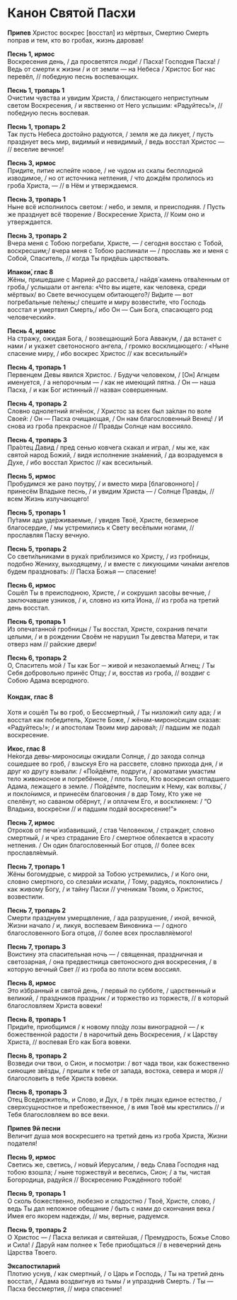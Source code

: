 # Канон Святой Пасхи

**Припев** Христос воскрес [восстал] из мёртвых, Смертию Смерть поправ и тем, кто во гробах, жизнь даровав!

**Песнь 1, ирмос**  
Воскресения день, / да просветятся люди! / Пасха! Господня Пасха! / Ведь от смерти к жизни / и от земли — на Небеса / Христос Бог нас перевёл, // победную песнь воспевающих.

**Песнь 1, тропарь 1**  
Очистим чувства и увидим Христа, / блистающего неприступным светом Воскресения, / и явственно от Него услышим: «Радуйтесь!», // победную песнь воспевая.

**Песнь 1, тропарь 2**  
Так пусть Небеса достойно радуются, / земля же да ликует, / пусть празднует весь мир, видимый и невидимый, / ведь восстал Христос — // веселие вечное!

**Песнь 3, ирмос**  
Придите, питие испейте новое, / не чудом из скалы бесплодной изводимое, / но от источника нетления, / что дождём пролилось из гроба Христа, — // в Нём и утверждаемся.

**Песнь 3, тропарь 1**  
Ныне всё исполнилось светом: / небо, и земля, и преисподняя. / Пусть же празднует всё творение / Воскресение Христа, // Коим оно и утверждается.

**Песнь 3, тропарь 2**  
Вчера меня с Тобою погребали, Христе, — / сегодня восстаю с Тобой, воскресшим;/ вчера меня с Тобою распинали — / прославь же и меня с Собой, Спаситель, // когда Ты придёшь царствовать.

**Ипакои́, глас 8**  
Жёны, пришедшие с Марией до рассвета,/ найдя́ камень отва́ленным от гроба,/ услышали от ангела: «Что вы ищете, как человека, среди мёртвых/ во Свете вечносущем обитающего?/ Ви́дите — вот погребальные пе́лены;/ спешите и миру возвести́те, что Господь восстал и умертвил Смерть,/ ибо Он — Сын Бога, спасающего род человеческий».

**Песнь 4, ирмос**  
На стражу, ожидая Бога, / возвещающий Бога Аввакум, / да встанет с нами / и укажет светоносного ангела, / громко восклицающего: / «Ныне спасение миру, / ибо воскрес Христос // как всесильный!»

**Песнь 4, тропарь 1**  
Первенцем Девы явился Христос. / Будучи человеком, / [Он] Агнцем именуется, / а непорочным — / как не имеющий пятна. /
Он — наша Пасха, / и как Бог истинный // назван совершенным.

**Песнь 4, тропарь 2**  
Словно однолетний ягнёнок, / Христос за всех был за́клан по воле Своей: / Он — Пасха очищающая, / Он нам благословенный Венец! / И снова из гроба прекрасное // Правды Солнце нам воссияло.

**Песнь 4, тропарь 3**  
Пра́отец Давид / пред сенью ковчега скакал и играл, / мы же, как святой народ Божий, / видя исполнение зна́мений, / да возрадуемся в Духе, / ибо восстал Христос // как всесильный.

**Песнь 5, ирмос**  
Пробудимся же рано поутру́, / и вместо мира [благовонного] / принесём Владыке песнь, / и увидим Христа — / Солнце Правды, // всем Жизнь излучающего!

**Песнь 5, тропарь 1**  
Пу́тами ада уде́рживаемые, / увидев Твоё, Христе, безмерное благосердие, / мы устремились к Свету весёлыми ногами, // прославляя Пасху вечную.

**Песнь 5, тропарь 2**  
Со свети́льниками в рука́х приблизимся ко Христу, / из гробницы, подобно Жениху, выходящему, / и вместе с ликующими чина́ми ангелов будем праздновать: // Пасха Божья — спасение!

**Песнь 6, ирмос**  
Сошёл Ты в преисподнюю, Христе, / и сокрушил засо́вы вечные, / заключавшие узников, / и, словно из кита́ Иона, // из гроба на третий день восстал.

**Песнь 6, тропарь 1**  
Из опечатанной гробницы / Ты восстал, Христе, сохранив печати целыми, / и в рождении Своём не нарушил Ты девства Матери, и так отверз нам // райские двери!

**Песнь 6, тропарь 2**  
О, Спаситель мой / Ты как Бог ─ живой и незаколаемый Агнец; / Ты Себя добровольно принёс Отцу; / и, восстав из гроба, // воздвиг с Собою Адама всеродного.

#### Кондак, глас 8  
Хотя и сошёл Ты во гроб, о Бессмертный, / Ты низложи́л силу ада; / и восстал как победитель, Христе Боже, / жёнам-мироно́сицам сказав: «Радуйтесь!»; / и апостолам Твоим мир дарова́л; // падшим же пода́л воскресение.

**Икос, глас 8**  
Не́когда девы-мироносицы ожидали Солнце, / до захода солнца сошедшее во гроб, / взыскуя Его на рассвете, словно прихода дня, / и друг ко другу взывали: / «Пойдёмте, подруги, / ароматами умастим тело живоносное и погребённое, / плоть Того, Кто воскресил отпадшего Адама, лежащего в земле. / Пойдёмте, поспешим к Нему, как волхвы́, / и покло́нимся, и принесём благовония / в дар Тому, Кто уже не спелёнут, но саваном обёрнут, / и оплачем Его, и воскликнем: / “О Владыка, воскре́сни // и падшим подай воскресение!”»

**Песнь 7, ирмос**  
Отроков от печи́ избавивший, / став Человеком, / страждет, словно смертный, / и чрез страдание Его / смертное облекается в красоту нетления. / Он один благословенный Бог отцов, // более всех прославля́емый.

**Песнь 7, тропарь 1**  
Жёны богомудрые, с миррой за Тобою устремились, / и Кого они, словно смертного, со слеза́ми искали, / Тому, радуясь, поклонились / как живому Богу, / и тайну Пасхи // ученикам Твоим, о Христос, возвестили.

**Песнь 7, тропарь 2**  
Смерти празднуем умерщвление, / ада разрушение, / иной, вечной, Жизни начало / и, ликуя, воспеваем Виновника — / одного благословенного Бога отцов, // более всех прославля́емого!

**Песнь 7, тропарь 3**  
Воистину эта спасительная ночь — / священная, праздничная и светозарная, / она предвестница светоносного дня воскресения, / в которую вечный Свет // из гроба во плоти всем воссиял.

**Песнь 8, ирмос**  
Это и́збранный и святой день, / первый по субботе, / царственный и великий, / праздников праздник / и торжество из торжеств, // в который благословляем Христа вовеки!

**Песнь 8, тропарь 1**  
Приди́те, приобщимся / к новому пло́ду лозы виноградной — / к божественной радости / в нарочитый день Воскресения, / к Царству Христа, // воспевая Его как Бога вовеки.

**Песнь 8, тропарь 2**  
Возведи очи твои, о Сион, и посмотри: / вот чада твои, как божественно сияющие звёзды, / пришли к тебе от запада, востока, севера и моря // благословить в тебе Христа вовеки.

**Песнь 8, тропарь 3**  
Отец Вседержитель, и Слово, и Дух, / в трёх лицах единое естество, / сверхсущностное и пребожественное, / в имя Твоё мы крестились // и Тебя благословляем во все веки.

**Припев 9й песни**  
Величит душа моя воскресшего на третий день из гроба Христа, Жизни подателя!

**Песнь 9, ирмос**  
Светись же, светись, / новый Иерусалим, / ведь Слава Господня над тобою взошла; / ныне торжествуй и веселись, Сион; / а ты, чистая Богородица, радуйся // Воскресению Рождённого тобой!

**Песнь 9, тропарь 1**  
О сколь божественно, любезно и сладостно / Твоё, Христе, слово, / ведь Ты дал неложное обещание / быть с нами до скончания века / Имея его якорем надежды, // мы, верные, радуемся.

**Песнь 9, тропарь 2**  
О Христос — / Пасха великая и святейшая, / Премудрость, Божье Слово и Сила! / Дару́й нам полнее к Тебе приобщаться // в невечерний день Царства Твоего.

**Эксапостиларий**  
Плотию уснув, / как смертный, / о Царь и Господь, / Ты на третий день восстал, / Адама воздвигнув из тьмы / и упраздни́в Смерть. / Ты — Пасха бессмертия, // мира спасение!
